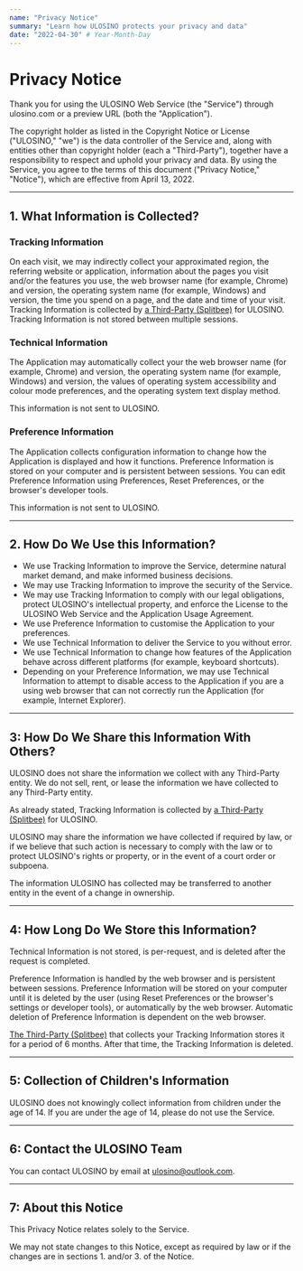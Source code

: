 ```yaml
---
name: "Privacy Notice"
summary: "Learn how ULOSINO protects your privacy and data"
date: "2022-04-30" # Year-Month-Day
---
```


# Privacy Notice

Thank you for using the ULOSINO Web Service (the "Service") through ulosino.com or a preview URL (both the "Application").

The copyright holder as listed in the Copyright Notice or License ("ULOSINO," "we") is the data controller of the Service and, along with entities other than copyright holder (each a "Third-Party"), together have a responsibility to respect and uphold your privacy and data. By using the Service, you agree to the terms of this document ("Privacy Notice," "Notice"), which are effective from April 13, 2022.

---

## 1. What Information is Collected?

### Tracking Information

On each visit, we may indirectly collect your approximated region, the referring website or application, information about the pages you visit and/or the features you use, the web browser name (for example, Chrome) and version, the operating system name (for example, Windows) and version, the time you spend on a page, and the date and time of your visit. Tracking Information is collected by [a Third-Party (Splitbee)](https://splitbee.io/imprint) for ULOSINO. Tracking Information is not stored between multiple sessions.

### Technical Information

The Application may automatically collect your the web browser name (for example, Chrome) and version, the operating system name (for example, Windows) and version, the values of operating system accessibility and colour mode preferences, and the operating system text display method.

This information is not sent to ULOSINO.

### Preference Information

The Application collects configuration information to change how the Application is displayed and how it functions. Preference Information is stored on your computer and is persistent between sessions. You can edit Preference Information using Preferences, Reset Preferences, or the browser's developer tools.

This information is not sent to ULOSINO.

---

## 2. How Do We Use this Information?

- We use Tracking Information to improve the Service, determine natural market demand, and make informed business decisions.
- We may use Tracking Information to improve the security of the Service.
- We may use Tracking Information to comply with our legal obligations, protect ULOSINO's intellectual property, and enforce the License to the ULOSINO Web Service and the Application Usage Agreement.
- We use Preference Information to customise the Application to your preferences.
- We use Technical Information to deliver the Service to you without error.
- We use Technical Information to change how features of the Application behave across different platforms (for example, keyboard shortcuts).
- Depending on your Preference Information, we may use Technical Information to attempt to disable access to the Application if you are a using web browser that can not correctly run the Application (for example, Internet Explorer).

---

## 3: How Do We Share this Information With Others?

ULOSINO does not share the information we collect with any Third-Party entity. We do not sell, rent, or lease the information we have collected to any Third-Party entity.

As already stated, Tracking Information is collected by [a Third-Party (Splitbee)](https://splitbee.io/imprint) for ULOSINO.

ULOSINO may share the information we have collected if required by law, or if we believe that such action is necessary to comply with the law or to protect ULOSINO's rights or property, or in the event of a court order or subpoena.

The information ULOSINO has collected may be transferred to another entity in the event of a change in ownership.

---

## 4: How Long Do We Store this Information?

Technical Information is not stored, is per-request, and is deleted after the request is completed.

Preference Information is handled by the web browser and is persistent between sessions. Preference Information will be stored on your computer until it is deleted by the user (using Reset Preferences or the browser's settings or developer tools), or automatically by the web browser. Automatic deletion of Preference Information is dependent on the web browser.

[The Third-Party (Splitbee)](https://splitbee.io/imprint) that collects your Tracking Information stores it for a period of 6 months. After that time, the Tracking Information is deleted.

---

## 5: Collection of Children's Information

ULOSINO does not knowingly collect information from children under the age of 14. If you are under the age of 14, please do not use the Service.

---

## 6: Contact the ULOSINO Team

You can contact ULOSINO by email at ulosino@outlook.com.

---

## 7: About this Notice

This Privacy Notice relates solely to the Service.

We may not state changes to this Notice, except as required by law or if the changes are in sections 1. and/or 3. of the Notice.
